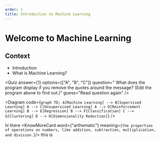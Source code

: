 ```yaml
---
order: 1
title: Introduction to Machine Learning
---
```


# Welcome to Machine Learning

## Context

- Introduction
- What is Machine Learning?

<Quiz
  answer={1}
  options={["A", "B", "C"]}
  question=" What does the program display if you remove the quotes around the
              message? (Edit the program above to find out.)"
  guess="Read question again"
/>

<Diagram code={`
graph TD;
  A[Machine Learning] --> B[Supervised Learning]
  A --> C[Unsupervised Learning]
  A --> D[Reinforcement Learning]
  B --> E[Regression]
  B --> F[Classification]
  C --> G[Clustering]
  D --> H[Dimensionality Reduction]
`}
/>

hi there <KnowMoreCard word={"arthematic"} meaning={`the properties of operations on numbers, like addition, subtraction, multiplication, and division.`}/> this is

